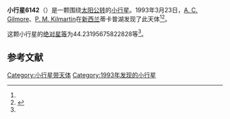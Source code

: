 {{Infobox planet
| bgcolour = #FFFFC0
| name = 6142
| symbol = 
| image = 
| caption = 
| discovery = yes
| discovery_ref = 
| discoverer = [[A._C._Gilmore|A. C. Gilmore]]、[[P._M._Kilmartin|P. M. Kilmartin]]
| discovery_site = [[蒂卡普湖|蒂卡普湖]] 
| discovered = 1993年3月23日
| designations = yes
| mp_name = 
| named_after = 
| alt_names = 1993 FP/ 1947 LJ / 1970 GJ / 1981 DC4 / 1991 XY5
| mp_category = [[主带小行星|主带小行星]]
| orbit_ref = <ref name="a">[http://ssd.jpl.nasa.gov/sbdb.cgi?sstr=6142 6142] {{Wayback|url=http://ssd.jpl.nasa.gov/sbdb.cgi?sstr=6142 |date=20200820184153 }}，小行星數據庫瀏覽器（JPL Small-Body Database Browser）－[[美国国家航空航天局|美国国家航空航天局]]喷气推进实验室</ref>
| epoch = 2456400.5 (2013年4月18日更新)
| aphelion = {{convert|2.799869502293411|AU|km|3|abbr=on|lk=out}}
| perihelion = {{convert|2.117178569279624|AU|km|3|abbr=on}}
| semimajor = {{convert|2.458524035786517|AU|km|3|abbr=on}}
| eccentricity = 0.138841623
| period = 1408.024185 [[日|日]]<br />3.85[[儒略年|儒略年]]
| avg_speed = 
| inclination = 2.943321559174509
| asc_node = 187.5477105901786
| mean_anomaly = 
| arg_peri = 44.23195675822828
| satellites = 
| physical_characteristics = yes
| dimensions = 
| mass = 
| density = 
| surface_grav = 
| escape_velocity = 
| sidereal_day = 
| axial_tilt = 
| pole_ecliptic_lat = 
| pole_ecliptic_lon = 
| albedo = 
| temperatures= 
| temp_name1 = 
| mean_temp_1 = 
| max_temp_1 = 
| temp_name2 = 
| max_temp_2 = 
| spectral_type = 
| abs_magnitude = 44.23195675822828
}}

'''小行星6142'''（{{lang-en|6142}}）是一颗围绕[[太阳|太阳]][[公转|公转]]的[[小行星|小行星]]。1993年3月23日，[[A._C._Gilmore|A. C. Gilmore]]、[[P._M._Kilmartin|P. M. Kilmartin]]在[[新西兰|新西兰]]蒂卡普湖发现了此天体<ref name="a" /><ref>{{cite news|title=小行星列表|url=http://cfa-www.harvard.edu/iau/lists/NumberedMPs.txt|accessdate=2013-07-08|newspaper=哈佛大学|archive-date=2008-05-17|archive-url=https://web.archive.org/web/20080517010638/http://cfa-www.harvard.edu/iau/lists/NumberedMPs.txt|dead-url=no}}</ref>。

这颗小行星的[[绝对星等|绝对星等]]为44.23195675822828等<ref name="a" />。

==参考文献==
{{reflist}}
{{Minor Planet Number|[[小行星6141|小行星6141]]|[[小行星6143|小行星6143]]}}

{{小天体}}

[[Category:小行星带天体|Category:小行星带天体]]
[[Category:1993年发现的小行星|Category:1993年发现的小行星]]

{{asteroid-stub}}